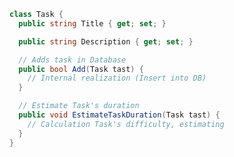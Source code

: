 ```csharp
class Task {
  public string Title { get; set; }

  public string Description { get; set; }

  // Adds task in Database
  public bool Add(Task tast) {
    // Internal realization (Insert into DB)
  }

  // Estimate Task's duration
  public void EstimateTaskDuration(Task tast) {
    // Calculation Task's difficulty, estimating
  }
}


```
